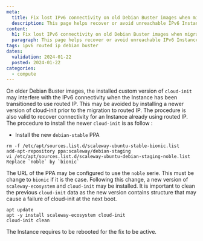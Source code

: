 ```yaml
---
meta:
  title: Fix lost IPv6 connectivity on old Debian Buster images when migrating to routed IP
  description: This page helps recover or avoid unreachable IPv6 Instances after transitioning to routed IP on older Debian Buster images
content:
  h1: Fix lost IPv6 connectivity on old Debian Buster images when migrating to routed IP
  paragraph: This page helps recover or avoid unreachable IPv6 Instances after transitioning to routed IP on older Debian Buster images
tags: ipv6 routed ip debian buster
dates:
  validation: 2024-01-22
  posted: 2024-01-22
categories:
  - compute
---
```


On older Debian Buster images, the installed custom version of `cloud-init` may interfere with the IPv6 connectivity when the Instance has been transitioned to use routed IP. This may be avoided by installing a newer version of cloud-init prior to the migration to routed IP. The procedure is also valid to recover connectivity for an Instance already using routed IP.
The procedure to install the newer `cloud-init` is as follow :

* Install the new `debian-stable` PPA
```
rm -f /etc/apt/sources.list.d/scaleway-ubuntu-stable-bionic.list
add-apt-repository ppa:scaleway/debian-staging
vi /etc/apt/sources.list.d/scaleway-ubuntu-debian-staging-noble.list
Replace `noble` by `bionic`
```
The URL of the PPA may be configured to use the `noble` serie. This must be change to `bionic` if it is the case. Following this change, a new version of `scaleway-ecosystem` and `cloud-init` may be installed. It is important to clean the previous `cloud-init` data as the new version contains structure that may cause a failure of cloud-init at the next boot.
```
apt update
apt -y install scaleway-ecosystem cloud-init
cloud-init clean
```
The Instance requires to be rebooted for the fix to be active.
